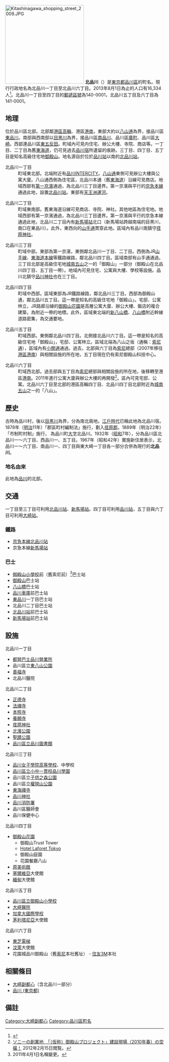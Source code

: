 {{Pathnav|日本|東京都|品川區|frame=1}}
{{Infobox Settlement
|official_name = 北品川
|native_name =
|settlement_type = [[町|町]]
|image_skyline = Gotenyama hills overview 2009.JPG
|imagesize = 240px
|image_caption = 御殿山Hills
|image_flag =
|image_seal =
| image_map =
| map_caption =
|subdivision_type = [[國家|國家]]
|subdivision_name = [[File:Flag_of_Japan.svg|border]] [[日本|日本]]
|subdivision_type1 = [[都道府縣|都道府縣]]
|subdivision_name1 = [[File:Flag_of_Tokyo_Prefecture.svg|25px]] [[東京都|東京都]]
|subdivision_type2 = [[東京都區部|特別區]]
|subdivision_name2 = [[File:Flag_of_Shinagawa,_Tokyo.svg|25px]] [[品川區|品川區]]
|established_title =
|established_date =
|government_type =
|leader_title =
|leader_name =
|area_magnitude =
|area_total_sq_mi =
|area_total_km2 =
|area_land_sq_mi =
|area_land_km2 =
|area_urban_sq_mi =
|area_urban_km2 =
|area_metro_km2 =
|area_metro_sq_mi =
|population_as_of= 2013年（平成25年）8月1日
|population_footnotes =
|population_total = 16334
|population_urban =
|population_metro =
|population_density_sq_mi =
|population_density_km2 =
| timezone = [[日本標準時間|JST]]
| utc_offset = +9
|timezone_DST =
|utc_offset_DST =
|latd=|latm=|lats=|latNS=
|longd=|longm=|longs=|longEW=
|elevation_footnotes=
|elevation_m =
|elevation_ft =
|postal_code_type = [[郵遞區號|郵遞區號]]
|postal_code = 141-0001
|area_code =
|website =
|footnotes =
}}
[[File:Kitashinagawa_shopping_street_2009.JPG|250px]]
'''北品川'''（{{jpn|j=北品川|hg=きたしながわ|rm=Kita-shinagawa|f=y}}）是[[東京都|東京都]][[品川區|品川區]]的町名。現行行政地名為北品川一丁目至北品川六丁目。2013年8月1日為止的人口有16,334人<ref>{{Cite web |url=http://www.city.shinagawa.tokyo.jp/ct/other000044500/201308a.xls |title=世帯と人口‐例月表 【地区別、町丁別、地域センター別】 2013年8月1日現在 |accessdate=2013年8月7日 |archive-date=2014年2月23日 |archive-url=https://web.archive.org/web/20140223014045/http://www.city.shinagawa.tokyo.jp/ct/other000044500/201308a.xls |dead-url=no }}</ref>。北品川一丁目至四丁目的[[郵遞區號|郵遞區號]]為140-0001，北品川五丁目及六丁目為141-0001。

== 地理 ==
位於品川區北部。北部鄰[[港區_(東京都)|港區]][[高輪|高輪]]、港區[[港南_(東京都港區)|港南]]，東部大約以[[八山通|八山通]]為界，接品川區[[東品川|東品川]]。南部與西南部以[[目黑川|目黑川]]為界，接品川區[[南品川|南品川]]、品川區[[廣町_(品川區)|廣町]]、品川區[[大崎_(品川區)|大崎]]。西部連品川區[[東五反田|東五反田]]。町域內可見内住宅、辦公大樓、寺院、商店等。一丁目、二丁目為舊[[東海道|東海道]]，仍可見過去[[品川宿|品川宿]]所遺留的痕跡。三丁目、四丁目、五丁目是知名高級住宅地[[御殿山_(東京都品川區)|御殿山]]。地名源自於位於[[品川站|品川站]]以南的[[北品川站|北品川站]]。

;北品川一丁目
:町域東北部。北端附近有[[品川INTERCITY|品川INTERCITY]]。[[八山通|八山通]]東側可見辦公大樓與公寓大廈。八山通西側為住宅區，北品川本通（舊[[東海道|東海道]]）沿線可見商店。地域西部有[[國道15號|第一京濱]]通過，為北品川三丁目邊界。第一京濱與平行的[[京急本線|京急本線]]通過此地，設置[[北品川站|北品川站]]。東部有[[天王洲運河|天王洲運河]]。

;北品川二丁目
:町域東南部。舊東海道沿線可見商店、寺院、神社。其他地區為住宅地。地域西部有第一京濱通過，為北品川三丁目邊界。第一京濱與平行的京急本線通過此地，北品川二丁目內有[[新馬場站|新馬場站]]北口（新馬場站跨越南端的目黑川，南口在東品川）。此外，東西向的[[東京都道317號環狀六號線|山手通]]貫穿此地。區域內有品川南鎮守[[荏原神社|荏原神社]]。

;北品川三丁目
:町域中部。東部為第一京濱，東側鄰北品川一丁目、二丁目。西側為JR[[山手線|山手線]]、[[東海道本線|東海道本線]]等鐵路線路，鄰北品川四丁目。區域南部有山手通通過。三丁目北部是高級住宅地[[城南五山|城南五山]]之一的「御殿山」一部分（御殿山在北品川四丁目、五丁目一帶）。地域內可見住宅、公寓與大樓、學校等設施。品川北鎮守[[品川神社|品川神社]]也在三丁目。

;北品川四丁目
:町域中西部。區域東部為JR鐵路線路，鄰北品川三丁目。西部為御殿山通，鄰北品川五丁目。這一帶是知名的高級住宅地「御殿山」。宅邸、公寓林立，JR路廊沿線的[[御殿山花園|御殿山花園]]是高層公寓大廈、辦公大樓、飯店的複合建築，為附近一帶的地標。此外，區域東北端的[[新八山橋|新八山橋]]、[[八山橋|八山橋]]附近幹線道路密集，為交通要地。

;北品川五丁目
:町域西部。東側鄰北品川四丁目。北側接北品川六丁目。這一帶是知名的高級住宅地「御殿山」，宅邸、公寓林立。區域北端為八山之坂（通稱：[[東京都道317號環狀六號線|索尼通]]），區域內有[[小關通|小關通]]通過。過去，北部與六丁目為[[索尼|索尼]]總部（2007年移往[[港區_(東京都)|港區]][[港南_(東京都港區)|港南]]）與相關設施的所在地，五丁目現在仍有索尼御殿山科技中心。

;北品川六丁目
:町域西北部。過去部與五丁目為[[索尼|索尼]]總部與相關設施的所在地，後移轉至港區[[港南_(東京都港區)|港南]]。2011年進行公寓大廈與辦公大樓的再開發<ref>[http://building-pc.cocolog-nifty.com/helicopter/2010/06/2010-fe6c.html ソニーの創業地　「（仮称）御殿山プロジェクト」建設現場（2010年春）の空撮！] {{Wayback|url=http://building-pc.cocolog-nifty.com/helicopter/2010/06/2010-fe6c.html |date=20151224112227 }} 2012年2月15日閲覧。</ref>。區內可見宅邸、公寓。北品川六丁目至北部的港區高輪四丁目、北品川四丁目北部附近為[[城南五山|城南五山]]之一的「八山」。

== 歷史 ==
古時為品川村，後以[[目黑川|目黑川]]為界，分為南北兩地。[[江戶時代|江戶時代]]已稱此地為北品川宿。1878年（[[明治|明治]]11年）「郡區町村編制法」施行，劃入[[荏原郡|荏原郡]]。1889年（明治22年）「市制町村制」施行， 為品川町[[大字|大字]]北品川。1932年（[[昭和|昭和]]7年），分為品川區北品川一～六丁目、西品川一、五丁目。1967年（昭和42年）實施新住居表示，北品川一～六丁目、南品川一、四丁目與東大崎一丁目各一部分合併為現行的'''北品川'''。
=== 地名由來 ===
此地為[[品川_(東京都)|品川]]的北部。

== 交通 ==
一丁目至三丁目可利用[[北品川站|北品川站]]、[[新馬場站|新馬場站]]。四丁目可利用[[品川站|品川站]]，五丁目與六丁目可利用[[大崎站|大崎站]]。

=== 鐵路 ===
*[[京急本線|京急本線]][[北品川站|北品川站]]
*京急本線[[新馬場站|新馬場站]]

=== 巴士 ===
*[[品川區立御殿山小學校|御殿山小學校]]前（舊索尼前）<ref>2011年4月1日名稱變更。</ref>巴士站
*[[御殿山_(東京都品川區)|御殿山]]巴士站
*[[八山橋|八山橋]]巴士站
*[[都營巴士品川營業所|品川車庫]]前巴士站
*[[東品川|東品川]]一丁目巴士站
*北品川二丁目巴士站
*[[北品川站|北品川站]]前巴士站
*[[新馬場站|新馬場站]]前巴士站

== 設施 ==
;北品川一丁目
* [[都營巴士品川營業所|都營巴士品川營業所]]
* 品川區立[[東八山公園|東八山公園]]
* [[善福寺|善福寺]]
* 北品川醫院
;北品川二丁目
* [[正德寺|正德寺]]
* [[法禪寺|法禪寺]]
* [[本照寺|本照寺]]
* [[養願寺|養願寺]]
* [[荏原神社|荏原神社]]
* [[北濱公園|北濱公園]]
* [[聖蹟公園|聖蹟公園]]
* [[品川區立品川圖書館|品川區立品川圖書館]]
;北品川三丁目
* [[品川女子學院高等學校|品川女子學院高等學校]]、中學校
* [[品川區立小中一貫校品川學園|品川區立小中一貫校品川學園]]
* 品川區立[[子供之森公園|子供之森公園]]
* 品川區立[[權現山公園|權現山公園]]
* [[東海寺_(品川區)|東海禪寺]]
* [[品川神社|品川神社]]
* [[品川消防署|品川消防署]]
* 品川區醫師會
* 品川保健中心
;北品川四丁目
* [[御殿山花園|御殿山花園]]
** 御殿山Trust Tower
** [[Hotel_Laforet_Tokyo|Hotel Laforet Tokyo]]
** 御殿山庭園
** 花園餐廳八山
* [[原美術館|原美術館]]
* [[塞爾維亞|塞爾維亞]]大使館
* [[緬甸|緬甸]]大使館
;北品川五丁目
* [[品川區立御殿山小學校|品川區立御殿山小學校]]
* [[大崎醫院|大崎醫院]]
* [[加拿大國際學校|加拿大國際學校]]
* [[茅利塔尼亞|茅利塔尼亞]]大使館
;北品川六丁目
* [[東芝電梯|東芝電梯]]
* [[汶萊|汶萊]]大使館
* 花園城品川御殿山（舊[[索尼|索尼]]本社舊址） - [[住友3M|住友3M]]本社

== 相關條目 ==
* [[大崎副都心|大崎副都心]]（含北品川一部分）
* [[品川_(東京都)|品川 (東京都)]]

== 備註 ==
{{reflist}}

{{Commonscat|Kita-Shinagawa}}
{{品川區的町名}}
{{DEFAULTSORT:Kitashinagawa}}
[[Category:大崎副都心|Category:大崎副都心]]
[[Category:品川區町名|Category:品川區町名]]